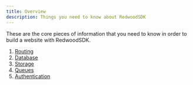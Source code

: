 ```yaml
---
title: Overview
description: Things you need to know about RedwoodSDK
---
```


These are the core pieces of information that you need to know in order to build a website with RedwoodSDK.

1. [Routing](/core/routing)
1. [Database](/core/database)
1. [Storage](/core/storage)
1. [Queues](/core/queues)
1. [Authentication](/core/authentication)
